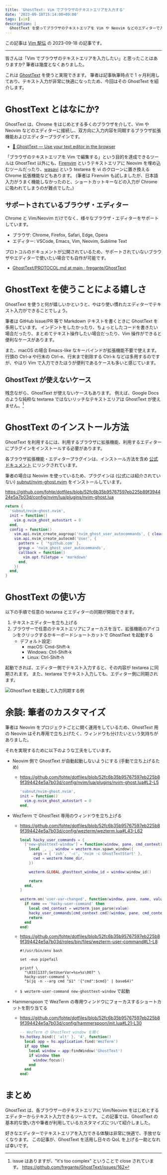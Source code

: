 ```yaml
---
title: 'GhostText: Vim でブラウザのテキストエリアを入力する'
date: '2023-09-18T15:14:00+09:00'
tags: [vim]
description: |
  GhostText を使ってブラウザのテキストエリアを Vim や Neovim などのエディターで入力する方法を紹介します。
---
```


この記事は [Vim 駅伝](https://vim-jp.org/ekiden/) の 2023-09-18 の記事です。

---

皆さんは「Vim でブラウザのテキストエリアを入力したい」と思ったことはありますか?
筆者は幾度となくありました。

これは [GhostText](https://ghosttext.fregante.com/) を使うと実現できます。
筆者は記事執筆時点で 1 ヶ月利用しており、テキスト入力が非常に快適になったため、今回はその GhostText を紹介します。

# GhostText とはなにか?

GhostText は、Chrome をはじめとする多くのブラウザを介して、Vim や Neovim などのエディターに接続し、双方向に入力内容を同期するブラウザ拡張機能およびエディタープラグインです。

- [👻 GhostText — Use your text editor in the browser](https://ghosttext.fregante.com/)

<ImgurImage
  id="CL4FCZK"
  alt="GhostText で入力を同期する例"
  caption="GhostText で入力を同期する例"
  width={640}
  height={299}
  extension="gif"
/>

「ブラウザのテキストエリアを Vim で編集する」という目的を達成できるツールは GhostText 以外にも、[Firenvim](https://github.com/glacambre/firenvim) というテキストエリアに Neovim を埋め込むツールだったり、[wasavi](https://chrome.google.com/webstore/detail/wasavi/dgogifpkoilgiofhhhodbodcfgomelhe?hl=ja) という textarea を vi のクローンに置き換える Chrome 拡張機能などもあります。
(筆者は Firenvim も試しましたが、日本語入力がうまく機能しなかったのと、ショートカットキーなどの入力が Chrome に吸われてしまうのが難点でした。)

## サポートされているブラウザ・エディター

Chrome と Vim/Neovim だけでなく、様々なブラウザ・エディターをサポートしています。

- ブラウザ: Chrome, Firefox, Safari, Edge, Opera
- エディター: VSCode, Emacs, Vim, Neovim, Sublime Text

プロトコルのドキュメントが公開されているため、サポートされていないブラウザやエディターで使いたい場合でも自作が可能です。

- [GhostText/PROTOCOL.md at main · fregante/GhostText](https://github.com/fregante/GhostText/blob/main/PROTOCOL.md)

# GhostText を使うことによる嬉しさ

GhostText を使うと何が嬉しいかというと、やはり使い慣れたエディターでテキスト入力ができることでしょう。

筆者は GitHub Issue/PR 等で Markdown テキストを書くときに GhostText を多用しています。
インデントをしたかったり、ちょっとしたコードを書きたい場合だったり、まとめてテキスト操作したい場合だったり、Vim 操作ができると便利なケースがあります。

また、macOS の場合 Emacs-like なキーバインドが拡張機能不要で使えます。
行頭の Ctrl-a や行末の Ctrl-e、行末まで削除する Ctrl-k などは多用するのですが、やはり Vim で入力できたほうが便利であるケースも多いと感じています。

## GhostText が使えないケース

残念ながら、GhostText が使えないケースもあります。
例えば、Google Docs のような純粋な textarea ではないリッチなテキストエリアは GhostText が使えません。[^google-docs]

[^google-docs]: issue はありますが、"it's too complex" ということで close されています。 https://github.com/fregante/GhostText/issues/162

# GhostText のインストール方法

GhostText を利用するには、利用するブラウザに拡張機能、利用するエディターにプラグインをインストールする必要があります。

各ブラウザ拡張機能・エディタープラグインは、インストール方法を含め [公式ドキュメント](https://ghosttext.fregante.com/) にリンクされています。

筆者の場合は Neovim を使っているため、プラグインは (公式には紹介されていない) [subnut/nvim-ghost.nvim](https://github.com/subnut/nvim-ghost.nvim) をインストールしています。

https://github.com/fohte/dotfiles/blob/52fc6b35b95767597eb225b89f394424e5a7b03d/config/nvim/lua/plugins/nvim-ghost.lua

```lua:filename=config/nvim/lua/plugins/nvim-ghost.lua
return {
  'subnut/nvim-ghost.nvim',
  init = function()
    vim.g.nvim_ghost_autostart = 0
  end,
  config = function()
    vim.api.nvim_create_augroup('nvim_ghost_user_autocommands', { clear = true })
    vim.api.nvim_create_autocmd('User', {
      pattern = { '*github.com' },
      group = 'nvim_ghost_user_autocommands',
      callback = function()
        vim.opt.filetype = 'markdown'
      end,
    })
  end,
}
```

# GhostText の使い方

以下の手順で任意の textarea とエディターの同期が開始できます。

1. テキストエディターを立ち上げる
1. ブラウザーで任意のテキストエリアにフォーカスを当て、拡張機能のアイコンをクリックするかキーボードショートカットで GhostText を起動する
   - デフォルト設定:
     - macOS: Cmd-Shift-k
     - Windows: Ctrl-Shift-k
     - Linux: Ctrl-Shift-h

起動できれば、エディター側でテキスト入力すると、その内容が textarea に同期されます。
また、textarea でテキスト入力しても、エディター側に同期されます。

![GhostText を起動して入力同期する例](https://assets.fohte.net/images/mbiDEog4DBg8REdy_Xocz1c8iBc.gif?w=640&h=361)

# 余談: 筆者のカスタマイズ

筆者は Neovim をプロジェクトごとに開く運用をしているため、GhostText 用の Neovim はそれ専用で立ち上げたく、ウィンドウも分けたいという気持ちがありました。

それを実現するために以下のような工夫をしています。

- Neovim 側で GhostText が自動起動しないようにする (手動で立ち上げるため)
  - https://github.com/fohte/dotfiles/blob/52fc6b35b95767597eb225b89f394424e5a7b03d/config/nvim/lua/plugins/nvim-ghost.lua#L2-L5
    ```lua:filename=nvim/lua/plugins/nvim-ghost.lua
    'subnut/nvim-ghost.nvim',
    init = function()
      vim.g.nvim_ghost_autostart = 0
    end,
    ```
- WezTerm で GhostText 専用のウィンドウを立ち上げる

  - https://github.com/fohte/dotfiles/blob/52fc6b35b95767597eb225b89f394424e5a7b03d/config/wezterm/wezterm.lua#L43-L62

    ```lua:filename=wezterm.lua
    local hacky_user_commands = {
      ['new-ghosttext-window'] = function(window, pane, cmd_context)
        local _, _, window = wezterm.mux.spawn_window({
          args = { 'zsh', '-c', 'nvim -c GhostTextStart' },
          cwd = wezterm.home_dir,
        })

        wezterm.GLOBAL.ghosttext_window_id = window:window_id()

        return
      end,
    }

    wezterm.on('user-var-changed', function(window, pane, name, value)
      if name == 'hacky-user-command' then
        local cmd_context = wezterm.json_parse(value)
        hacky_user_commands[cmd_context.cmd](window, pane, cmd_context)
        return
      end
    end)
    ```

  - https://github.com/fohte/dotfiles/blob/52fc6b35b95767597eb225b89f394424e5a7b03d/roles/bin/files/wezterm-user-command#L1-L8

    ```bash:filename=wezterm-user-command
    #!/usr/bin/env bash

    set -euo pipefail

    printf \
      "\033]1337;SetUserVar=%s=%s\007" \
      hacky-user-command \
      "$(jq -n --arg cmd "$1" '{"cmd":$cmd}' | base64)"
    ```

  - `$ wezterm-user-command new-ghosttext-window` で起動

- Hammerspoon で WezTerm の専用ウィンドウにフォーカスするショートカットを割り当てる
  - https://github.com/fohte/dotfiles/blob/52fc6b35b95767597eb225b89f394424e5a7b03d/config/hammerspoon/init.lua#L21-L30
    ```lua:filename=hammerspoon/init.lua
    -- WezTerm の GhostText window を開く
    hs.hotkey.bind({ 'alt' }, '4', function()
      local app = hs.application.find('WezTerm')
      if app then
        local window = app:findWindow('GhostText')
        if window then
          window:focus()
        end
      end
    end)
    ```

# まとめ

GhostText は、各ブラウザーのテキストエリアに Vim/Neovim をはじめとするエディターからテキスト入力できるツールです。
この記事では、GhostText の基本的な使い方や筆者が利用しているカスタマイズについて紹介しました。

好きなエディターでテキストエリアを入力できる体験は非常に快適で、手放せなくなります。
この記事が、GhostText を活用し日々の QoL を上げる一助となれば幸いです。
